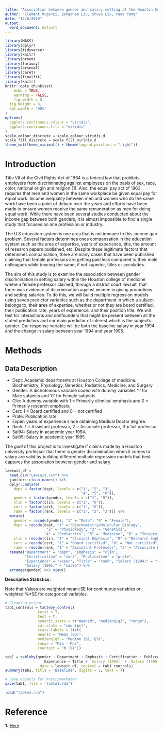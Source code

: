```yaml
---
title: "Association between gender and salary setting at the Houston College of Medicine"
author: "Clement Mugenzi, Zongchao Liu, Shuya Liu, Yuao Yang"
date: "12/6/2019"
output:
  word_document: default
---
```


```r
library(MASS)
library(dplyr)
library(tidyverse)
library(knitr)
library(broom)
library(faraway)
library(arsenal)
library(caret)
library(finalfit)
library(knitr)
knitr::opts_chunk$set(
	echo = TRUE,
	warning = FALSE,
	fig.width = 8, 
  fig.height = 6,
  out.width = "90%"
)
options(
  ggplot2.continuous.colour = "viridis",
  ggplot2.continuous.fill = "viridis"
)
scale_colour_discrete = scale_colour_viridis_d
scale_fill_discrete = scale_fill_viridis_d
theme_set(theme_minimal() + theme(legend.position = "right"))
```

# Introduction 

  Title VII of the Civil Rights Act of 1964 is a federal law that prohibits employers from discriminating against employees on the basis of sex, race, color, national origin and religion (1). Also, the equal pay act of 1963 requires that men and women in the same workplace be given equal pay for equal work. Income inequality between men and women who do the same work have been a point of debate over the years and efforts have been made to ensure women receive the same remuneration as men for doing equal work. While there have been several studies conducted about the income gap between both genders, it is almost impossible to find a single study that focuses on one profession or industry.
  
  The U.S education system is one area that is not immune to this income gap problem. Several factors determines ones compansation in the education system such as the area of expertise, years of experience, title, the amount of research papers published, etc. Despite these legitimate factors that determines compansation, there are many cases that have been published claiming that female professors are getting paid less compared to their male colleagues while bearing the same, if not superior, titles or accolades. 
  
  The aim of this study is to examine the association between gender discrimination in setting salary within the Houston college of medicine where a female professor claimed, through a district court lawsuit, that there was evidence of discrimination against women in giving promotions and setting salaries. To do this, we will build multiple regression models using seven predictor variables such as the department in which a subject belongs to, their area of expertise, whether or not they are board certified, their publication rate, years of experience, and their position title. We will test for interactions and confounders that might be present between all the stated predictors and our main predictor of interest which is the subject's gender. Our response variable will be both the baseline salary in year 1994 and the change in salary between year 1994 and year 1995. 
  

# Methods

## Data Description

* Dept: Academic departments at Houston College of medicine. Biochemistry, Physiology, Genetics, Pediatrics, Medicine, and Surgery
* Gender: A dichotomous variable coded with dummy variables '1' for Male subjects and '0' for Female subjects
* Clin: A dummy variable with 1 = Primarily clinnical emphasis and 0 = Primarily research emphasis.
* Cert: 1 = Board certified and 0 = not certified
* Prate: Publication rate 
* Exper: years of experience since obtaining Medical Doctor degree.
* Rank: 1 = Assistant professor, 2 = Associate professor, 3 = full professor
* Sal94: Salary in academic year 1994.
* Sal05: Salary in academic year 1995.

The *goal* of this project is to investigate if claims made by a Houston university professor that there is gender discrimination when it comes to salary are valid by building different multiple regression models that best captures the association between gender and salary.

```r
lawsuit_df =
  read_csv("Lawsuit.csv") %>% 
  janitor::clean_names() %>%
  dplyr::mutate(
    dept = factor(dept, levels = c("1", "2", "3",
                                   "4", "5", "6")),
    gender = factor(gender, levels = c("1", "0")),
    clin = factor(clin, levels = c("1", "0")),
    cert = factor(cert, levels = c("1", "0")),
    rank = factor(rank, levels = c("1", "2", "3"))) %>% 
  mutate(
    gender = recode(gender, "1" = "Male", "0" = "Female"),
    dept = recode(dept, "1" = "Biochemistry/Molecular Biology",
                   "2" = "Physiology", "3" = "Genetics",
                  "4" = "Pediatrics", "5" = "Medicine", "6" = "Surgery"),
    clin = recode(clin, "1" = "Clinical Emphasis", "0" = "Research Emphasis"),
    cert = recode(cert, "1" = "Board certified", "0" = "Not certified"),
    rank = recode(rank, "1" = "Assistant Professor", "2" = "Associate Professor", "3" = "Full Professor")) %>%
  rename("Department" = "dept", "Emphasis" = "clin",
         "Certification" = "cert", "Publication" = "prate", 
         "Experience" = "exper", "Title" = "rank", "Salary (1994)" = "sal94",
         "Salary (1995)" = "sal95") %>% 
  arrange(gender) %>% view()
```

**Descriptive Statistics:**

Note that Values are weighted mean$\pm$SE for continuous variables or weighted %$\pm$SE for categorical variables.

```r
# Cleaning output
tab1_controls = tableby.control(
               total = T,
               test = T,
               numeric.stats = c("meansd", "medianq1q3", "range"),
               cat.stats = "countpct",
               stats.labels = list(
               meansd = "Mean (SD)",
               medianq1q3 = "Median (Q1, Q3)",
               range = "Min - Max",
               countpct = "N (%)"))

tab1 = tableby(gender ~ Department + Emphasis + Certification + Publication +
                  Experience + Title + `Salary (1994)` + `Salary (1995)`,
                data = lawsuit_df, control = tab1_controls)
summary(tab1, title = 'Baseline', digits = 2, text = T)
```

 
```r
# Save objects for knitr/markdown
save(tab1, file = "table1.rda")
```

```r
load("table1.rda")
```


# Reference

**1.** [Here](https://www.aauw.org/what-we-do/legal-resources/know-your-rights-at-work/title-vii/)
















